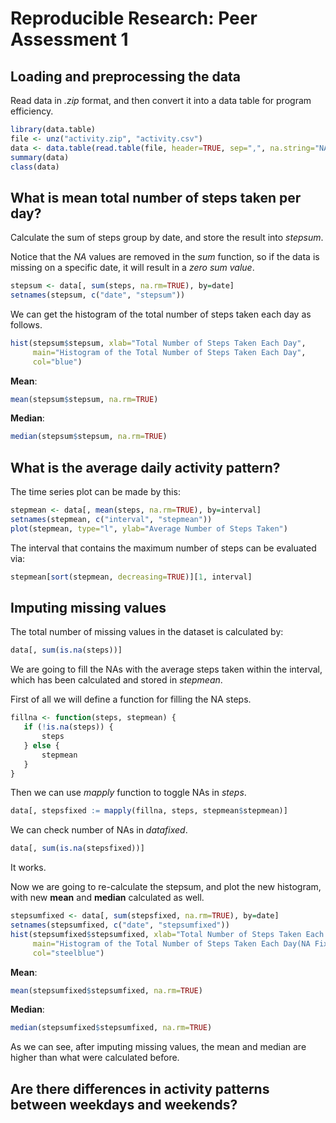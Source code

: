 # Reproducible Research: Peer Assessment 1


## Loading and preprocessing the data
Read data in *.zip* format, and then convert it into a data table for program
efficiency.
```r
library(data.table)
file <- unz("activity.zip", "activity.csv")
data <- data.table(read.table(file, header=TRUE, sep=",", na.string="NA"))
summary(data)
class(data)
```


## What is mean total number of steps taken per day?

Calculate the sum of steps group by date, and store the result into *stepsum*.

Notice that the *NA* values are removed in the *sum* function, so if the data is
missing on a specific date, it will result in a *zero sum value*.
```r
stepsum <- data[, sum(steps, na.rm=TRUE), by=date]
setnames(stepsum, c("date", "stepsum"))
```

We can get the histogram of the total number of steps taken each day as follows.
```r
hist(stepsum$stepsum, xlab="Total Number of Steps Taken Each Day", 
     main="Histogram of the Total Number of Steps Taken Each Day",
     col="blue")
```

**Mean**:
```r
mean(stepsum$stepsum, na.rm=TRUE)
```

**Median**:
```r
median(stepsum$stepsum, na.rm=TRUE)
```


## What is the average daily activity pattern?
The time series plot can be made by this:
```r
stepmean <- data[, mean(steps, na.rm=TRUE), by=interval]
setnames(stepmean, c("interval", "stepmean"))
plot(stepmean, type="l", ylab="Average Number of Steps Taken")
```
The interval that contains the maximum number of steps can be evaluated via:
```r
stepmean[sort(stepmean, decreasing=TRUE)][1, interval]
```


## Imputing missing values
The total number of missing values in the dataset is calculated by:
```r
data[, sum(is.na(steps))]
```
We are going to fill the NAs with the average steps taken within the interval,
which has been calculated and stored in *stepmean*.

First of all we will define a function for filling the NA steps.
```r
fillna <- function(steps, stepmean) {
   if (!is.na(steps)) {
       steps
   } else {
       stepmean
   }
}
```
Then we can use *mapply* function to toggle NAs in *steps*.
```r
data[, stepsfixed := mapply(fillna, steps, stepmean$stepmean)]
```
We can check number of NAs in *datafixed*.
```r
data[, sum(is.na(stepsfixed))]
```
It works.

Now we are going to re-calculate the stepsum, and plot the new histogram, with
new **mean** and **median** calculated as well.
```r
stepsumfixed <- data[, sum(stepsfixed, na.rm=TRUE), by=date]
setnames(stepsumfixed, c("date", "stepsumfixed"))
hist(stepsumfixed$stepsumfixed, xlab="Total Number of Steps Taken Each Day", 
     main="Histogram of the Total Number of Steps Taken Each Day(NA Fixed)",
     col="steelblue")
```

**Mean**:
```r
mean(stepsumfixed$stepsumfixed, na.rm=TRUE)
```

**Median**:
```r
median(stepsumfixed$stepsumfixed, na.rm=TRUE)
```
As we can see, after imputing missing values, the mean and median are higher 
than what were calculated before.

## Are there differences in activity patterns between weekdays and weekends?
